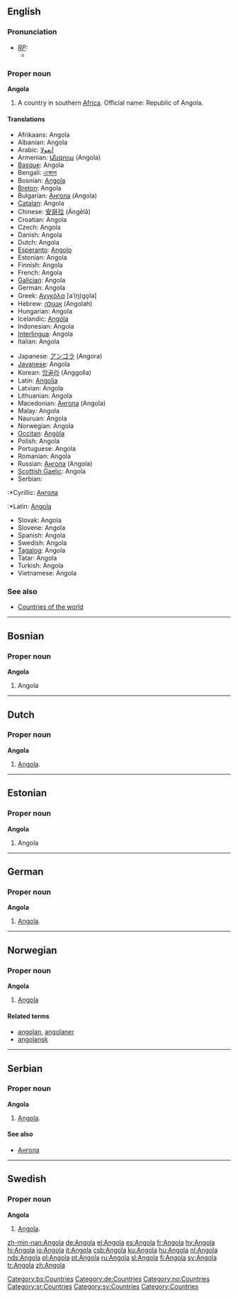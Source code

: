 ==English==

===Pronunciation===
* ''[[RP]]:''
** {{IPA|/æŋˈgəʊlə/}}

===Proper noun===
{{wikipedia}}
'''Angola'''
# A country in southern [[Africa]]. Official name: Republic of Angola.

====Translations====
{{top}}
*Afrikaans: Angola
*Albanian: Angola
*Arabic: [[أنغولا]]
*Armenian: [[Անգոլա]] (Angola)
*[[Basque]]: Angola
*Bengali: [[এঙ্গোলা]]
*Bosnian: [[Angola#Bosnian|Angola]] {{f}}
*[[Breton]]: Angola
*Bulgarian: [[Ангола]] (Angola)
*[[Catalan]]: Angola
*Chinese: [[安哥拉]] (Āngēlā)
*Croatian: Angola {{f}}
*Czech: Angola
*Danish: Angola
*Dutch: Angola
*[[Esperanto]]: [[Angolo]]
*Estonian: Angola
*Finnish: Angola
*French: Angola {{m}}
*[[Galician]]: Angola
*German: Angola
*Greek: [[Ανγκόλα]] [aˈ(ŋ)ɡo̞la] {{f}}
*Hebrew: [[אנגולה]] (Angolah)
*Hungarian: Angola
*Icelandic: [[Angóla]]
*Indonesian: Angola
*[[Interlingua]]: Angola
*Italian: Angola {{f}}
{{mid}}
*Japanese: [[アンゴラ]] (Angora)
*[[Javanese]]: Angola
*Korean: [[앙골라]] (Anggolla)
*Latin: [[Angolia]]
*Latvian: Angola
*Lithuanian: Angola
*Macedonian: [[Ангола]] (Angola)
*Malay: Angola
*Nauruan: Angola
*Norwegian: Angola
*[[Occitan]]: [[Angòla]]
*Polish: Angola
*Portuguese: Angola
*Romanian: Angola {{f}}
*Russian: [[Ангола]] {{f}} (Angola)
*[[Scottish Gaelic]]: Angola
*Serbian:
:*Cyrillic: [[Ангола#Serbian|Ангола]] {{f}}
:*Latin: [[Angola#Serbian|Angola]] {{f}}
*Slovak: Angola
*Slovene: Angola
*Spanish: Angola
*Swedish: Angola
*[[Tagalog]]: Angola
*Tatar: Angola
*Turkish: Angola
*Vietnamese: Angola
{{bottom}}

===See also===
*[[Countries of the world]]

----
==Bosnian==
===Proper noun===
'''Angola''' {{f}}
#Angola
[[Category:bs:Countries]]

----
==Dutch==
===Proper noun===
'''Angola'''
# [[#English|Angola]].

----
==Estonian==
===Proper noun===
'''Angola'''

# Angola {{et-country}}

----

==German==
===Proper noun===
'''Angola'''
# [[#English|Angola]].

[[Category:de:Countries]]

----
==Norwegian==
===Proper noun===
[[Category:no:Countries]]
'''Angola'''
#[[#English|Angola]]

====Related terms====
*[[angolan]], [[angolaner]]
*[[angolansk]]

----
==Serbian==
===Proper noun===
'''Angola''' {{f}}
# [[#English|Angola]].

====See also====
*[[Ангола]]

[[Category:sr:Countries]]

----
==Swedish==
===Proper noun===
'''Angola'''
# [[#English|Angola]].

[[Category:sv:Countries]]


[[Category:Countries]]

[[zh-min-nan:Angola]]
[[de:Angola]]
[[el:Angola]]
[[es:Angola]]
[[fr:Angola]]
[[hy:Angola]]
[[hi:Angola]]
[[io:Angola]]
[[it:Angola]]
[[csb:Angola]]
[[ku:Angola]]
[[hu:Angola]]
[[nl:Angola]]
[[nds:Angola]]
[[pl:Angola]]
[[pt:Angola]]
[[ru:Angola]]
[[sl:Angola]]
[[fi:Angola]]
[[sv:Angola]]
[[tr:Angola]]
[[zh:Angola]]